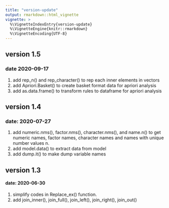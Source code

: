---
title: "version-update"
output: rmarkdown::html_vignette
vignette: >
  %\VignetteIndexEntry{version-update}
  %\VignetteEngine{knitr::rmarkdown}
  %\VignetteEncoding{UTF-8}
---
## version 1.5
### date 2020-09-17
1. add rep_n() and rep_character() to rep each inner elements in vectors  
2. add Apriori.Basket() to create basket format data for apriori analysis  
3. add as.data.frame() to transform rules to dataframe for apriori analysis  

## version 1.4
### date: 2020-07-27
1. add numeric.nms(), factor.nms(), character.nms(), and name.n() to get numeric names, factor names, character names and names with unique number values n.  
2. add model.data() to extract data from model
3. add dump.it() to make dump variable names


## version 1.3  
#### date: 2020-06-30
1. simplify codes in Replace_ex() function.  
2. add join_inner(), join_full(), join_left(), join_right(), join_out()